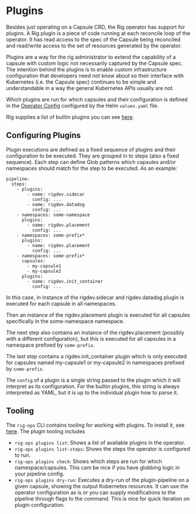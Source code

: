 # Plugins

Besides just operating on a Capsule CRD, the Rig operator has support for plugins. A Rig plugin is a piece of code running at each reconcile loop of the operator. It has read access to the spec of the Capsule being reconciled and read/write access to the set of resources generated by the operator.

Plugins are a way for the rig administrator to extend the capability of a capsule with custom logic not necessarily captured by the Capsule spec. The intention behind the plugins is to enable custom infrastructure configuration that developers need not know about so their interface with Kubernetes (i.e. the Capsule spec) continues to be simple and understandable in a way the general Kubernetes APIs usually are not.

Which plugins are run for which capsules and their configuration is defined in the [Operator Config](/api/config/v1alpha1#pipeline) configured by the Helm `values.yaml` file.

Rig supplies a list of builtin plugins you can see [here](/operator-manual/plugins/builtin).


## Configuring Plugins
Plugin executions are defined as a fixed sequence of plugins and their configuration to be executed. They are grouped in to steps (also a fixed sequence). Each step can define Glob patterns which capsules and/or namespaces should match for the step to be executed. As an example:
```
pipeline:
  steps:
    - plugins:
        - name: rigdev.sidecar
          config: ...
        - name: rigdev.datadog
          config: ...
    - namespaces: some-namespace
      plugins:
        - name: rigdev.placement
          config: ...
    - namespaces: some-prefix*
      plugins:
        - name: rigdev.placement
          config: ...
    - namespaces: some-prefix*
      capsules:
        - my-capsule1
        - my-capsule2
      plugins:
        - name: rigdev.init_container
          config: ...
```
In this case, in instance of the rigdev.sidecar and rigdev.datadog plugin is executed for each capsule in all namespaces.

Then an instance of the rigdev.placement plugin is executed for all capsules specifically in the some-namespace namespace.

The next step also contains an instance of the rigdev.placement (possibly with a different configuration), but this is executed for all capsules in a namespace prefixed by `some-prefix`. 

The last step contains a rigdev.init_container plugin which is only executed for capsules named my-capsule1 or my-capsule2 in namespaces prefixed by `some-prefix`.

The `config` of a plugin is a single string passed to the plugin which it will interpret as its configuration. For the builtin plugins, this string is always interpreted as YAML, but it is up to the individual plugin how to parse it.

## Tooling

The `rig-ops` CLI contains tooling for working with plugins. To install it, see [here](/operator-manual/cli). The plugin tooling includes
- `rig-ops plugins list`: Shows a list of available plugins in the operator. 
- `rig-ops plugins list-steps`: Shows the steps the operator is configured to run.
- `rig-ops plugins check`: Shows which steps are run for which namespace/capsules. This cam be nice if you have globbing logic in your pipeline config.
- `rig-ops plugins dry-run`: Executes a dry-run of the plugin-pipeline on a given capsule, showing the output Kubernetes resources. It can use the operator configuration as is or you can supply modifications to the pipeline through flags to the command. This is nice for quick iteration on plugin configuration.
